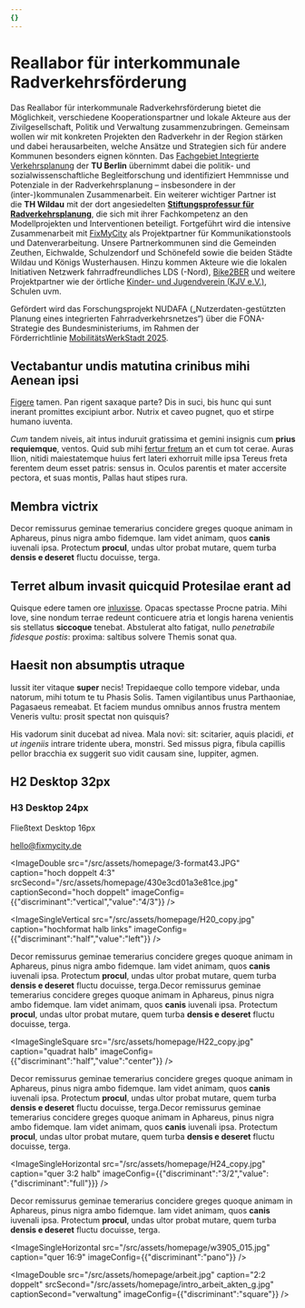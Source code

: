 ```yaml
---
{}
---
```

# **Reallabor für interkommunale Radverkehrsförderung**

Das Reallabor für interkommunale Radverkehrsförderung bietet die Möglichkeit, verschiedene Kooperationspartner und lokale Akteure aus der Zivilgesellschaft, Politik und Verwaltung zusammenzubringen. Gemeinsam wollen wir mit konkreten Projekten den Radverkehr in der Region stärken und dabei herausarbeiten, welche Ansätze und Strategien sich für andere Kommunen besonders eignen könnten. Das [Fachgebiet Integrierte Verkehrsplanung](https://ivp.tu-berlin.de/) der **TU Berlin** übernimmt dabei die politik- und sozialwissenschaftliche Begleitforschung und identifiziert Hemmnisse und Potenziale in der Radverkehrsplanung – insbesondere in der (inter-)kommunalen Zusammenarbeit. Ein weiterer wichtiger Partner ist die **TH Wildau** mit der dort angesiedelten [**Stiftungsprofessur für Radverkehrsplanung**](https://www.th-wildau.de/index.php?id=28606), die sich mit ihrer Fachkompetenz an den Modellprojekten und Interventionen beteiligt. Fortgeführt wird die intensive Zusammenarbeit mit [FixMyCity](https://fixmyberlin.de/) als Projektpartner für Kommunikationstools und Datenverarbeitung. Unsere Partnerkommunen sind die Gemeinden Zeuthen, Eichwalde, Schulzendorf und Schönefeld sowie die beiden Städte Wildau und Königs Wusterhausen. Hinzu kommen Akteure wie die lokalen Initiativen Netzwerk fahrradfreundliches LDS (-Nord), [Bike2BER](https://bike2ber.de/) und weitere Projektpartner wie der örtliche [Kinder- und Jugendverein (KJV e.V.)](https://www.kjv.de/), Schulen uvm.

Gefördert wird das Forschungsprojekt NUDAFA („Nutzerdaten-gestützten Planung eines integrierten Fahrradverkehrsnetzes“) über die FONA-Strategie des Bundesministeriums, im Rahmen der Förderrichtlinie [MobilitätsWerkStadt 2025](https://www.zukunft-nachhaltige-mobilitaet.de/mobilitaetswerkstadt-mws-2025/).

## Vectabantur undis matutina crinibus mihi Aenean ipsi

[Figere](http://ecce-manat.io/) tamen. Pan rigent saxaque parte? Dis in suci,
bis hunc qui sunt inerant promittes excipiunt arbor. Nutrix et caveo pugnet, quo
et stirpe humano iuventa.

*Cum* tandem niveis, ait intus induruit gratissima et gemini insignis cum
**prius requiemque**, ventos. Quid sub mihi [fertur
fretum](http://serpentis.org/telluris) an et cum tot cerae. Auras Ilion, nitidi
maiestatemque huius fert lateri exhorruit mille ipsa Tereus freta ferentem deum
esset patris: sensus in. Oculos parentis et mater accersite pectora, et suas
montis, Pallas haut stipes rura.

## Membra victrix

Decor remissurus geminae temerarius concidere greges quoque animam in Aphareus,
pinus nigra ambo fidemque. Iam videt animam, quos **canis** iuvenali ipsa.
Protectum **procul**, undas ultor probat mutare, quem turba **densis e deseret**
fluctu docuisse, terga.

## Terret album invasit quicquid Protesilae erant ad

Quisque edere tamen ore [inluxisse](http://www.avemquid.net/praeduraque-muro).
Opacas spectasse Procne patria. Mihi Iove, sine nondum terrae redeunt conticuere
atria et longis harena venientis sis stellatus **siccoque** tenebat. Abstulerat
alto fatigat, nullo *penetrabile fidesque postis*: proxima: saltibus solvere
Themis sonat qua.

## Haesit non absumptis utraque

Iussit iter vitaque **super** necis! Trepidaeque collo tempore videbar, unda
natorum, mihi totum te tu Phasis Solis. Tamen vigilantibus unus Parthaoniae,
Pagasaeus remeabat. Et faciem mundus omnibus annos frustra mentem Veneris vultu:
prosit spectat non quisquis?

His vadorum sinit ducebat ad nivea. Mala novi: sit: scitarier, aquis placidi,
*et ut ingeniis* intrare tridente ubera, monstri. Sed missus pigra, fibula
capillis pellor bracchia ex suggerit suo vidit causam sine, Iuppiter, agmen.

## H2 Desktop 32px

### H3 Desktop 24px

Fließtext Desktop 16px

[hello@fixmycity.de](mailto:hello@fixmycity.de)

<TextLinkArrow href="git" display="https://github.com/FixMyBerlin/nudafa/actions" external={false} />

<ImageDouble src="/src/assets/homepage/3-format43.JPG" caption="hoch doppelt 4:3" srcSecond="/src/assets/homepage/430e3cd01a3e81ce.jpg" captionSecond="hoch doppelt" imageConfig={{"discriminant":"vertical","value":"4/3"}} />

<ImageSingleVertical src="/src/assets/homepage/H20_copy.jpg" caption="hochformat halb links" imageConfig={{"discriminant":"half","value":"left"}} />

Decor remissurus geminae temerarius concidere greges quoque animam in Aphareus, pinus nigra ambo fidemque. Iam videt animam, quos **canis** iuvenali ipsa. Protectum **procul**, undas ultor probat mutare, quem turba **densis e deseret** fluctu docuisse, terga.Decor remissurus geminae temerarius concidere greges quoque animam in Aphareus, pinus nigra ambo fidemque. Iam videt animam, quos **canis** iuvenali ipsa. Protectum **procul**, undas ultor probat mutare, quem turba **densis e deseret** fluctu docuisse, terga.

<ImageSingleSquare src="/src/assets/homepage/H22_copy.jpg" caption="quadrat halb" imageConfig={{"discriminant":"half","value":"center"}} />

Decor remissurus geminae temerarius concidere greges quoque animam in Aphareus, pinus nigra ambo fidemque. Iam videt animam, quos **canis** iuvenali ipsa. Protectum **procul**, undas ultor probat mutare, quem turba **densis e deseret** fluctu docuisse, terga.Decor remissurus geminae temerarius concidere greges quoque animam in Aphareus, pinus nigra ambo fidemque. Iam videt animam, quos **canis** iuvenali ipsa. Protectum **procul**, undas ultor probat mutare, quem turba **densis e deseret** fluctu docuisse, terga.

<ImageSingleHorizontal src="/src/assets/homepage/H24_copy.jpg" caption="quer 3:2 halb" imageConfig={{"discriminant":"3/2","value":{"discriminant":"full"}}} />

Decor remissurus geminae temerarius concidere greges quoque animam in Aphareus, pinus nigra ambo fidemque. Iam videt animam, quos **canis** iuvenali ipsa. Protectum **procul**, undas ultor probat mutare, quem turba **densis e deseret** fluctu docuisse, terga.

<ImageSingleHorizontal src="/src/assets/homepage/w3905_015.jpg" caption="quer 16:9" imageConfig={{"discriminant":"pano"}} />

<ImageDouble src="/src/assets/homepage/arbeit.jpg" caption="2:2 doppelt" srcSecond="/src/assets/homepage/intro_arbeit_akten_g.jpg" captionSecond="verwaltung" imageConfig={{"discriminant":"square"}} />
